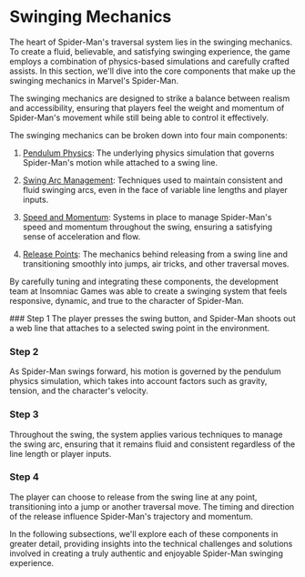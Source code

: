 
# Swinging Mechanics

The heart of Spider-Man's traversal system lies in the swinging mechanics. To create a fluid, believable, and satisfying swinging experience, the game employs a combination of physics-based simulations and carefully crafted assists. In this section, we'll dive into the core components that make up the swinging mechanics in Marvel's Spider-Man.

<Callout>
The swinging mechanics are designed to strike a balance between realism and accessibility, ensuring that players feel the weight and momentum of Spider-Man's movement while still being able to control it effectively.
</Callout>

The swinging mechanics can be broken down into four main components:

1. [Pendulum Physics](/swinging-mechanics/pendulum-physics): The underlying physics simulation that governs Spider-Man's motion while attached to a swing line.

2. [Swing Arc Management](/swinging-mechanics/swing-arc-management): Techniques used to maintain consistent and fluid swinging arcs, even in the face of variable line lengths and player inputs.

3. [Speed and Momentum](/swinging-mechanics/speed-and-momentum): Systems in place to manage Spider-Man's speed and momentum throughout the swing, ensuring a satisfying sense of acceleration and flow.

4. [Release Points](/swinging-mechanics/release-points): The mechanics behind releasing from a swing line and transitioning smoothly into jumps, air tricks, and other traversal moves.

By carefully tuning and integrating these components, the development team at Insomniac Games was able to create a swinging system that feels responsive, dynamic, and true to the character of Spider-Man. 

<Steps>
### Step 1
The player presses the swing button, and Spider-Man shoots out a web line that attaches to a selected swing point in the environment.

### Step 2
As Spider-Man swings forward, his motion is governed by the pendulum physics simulation, which takes into account factors such as gravity, tension, and the character's velocity.

### Step 3
Throughout the swing, the system applies various techniques to manage the swing arc, ensuring that it remains fluid and consistent regardless of the line length or player inputs.

### Step 4
The player can choose to release from the swing line at any point, transitioning into a jump or another traversal move. The timing and direction of the release influence Spider-Man's trajectory and momentum.
</Steps>

In the following subsections, we'll explore each of these components in greater detail, providing insights into the technical challenges and solutions involved in creating a truly authentic and enjoyable Spider-Man swinging experience.